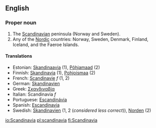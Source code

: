 ==English==

===Proper noun===

#The [[Scandinavian]] peninsula (Norway and Sweden).
#Any of the [[Nordic]] countries: Norway, Sweden, Denmark, Finland, Iceland, and the Faeroe Islands.

====Translations====
*Estonian: [[Skandinaavia]] (1), [[Põhjamaad]] (2)
*Finnish: [[Skandinavia]] (1), [[Pohjoismaa]] (2)
*French: [[Scandinavie]] ''f'' (1, 2)
*German: [[Skandinavien]]
*Greek: [[Σκανδιναβία]]
*Italian: Scandinavia ''f''
*Portuguese: [[Escandinávia]]
*Spanish: [[Escandinavia]]
*Swedish: [[Skandinavien]] (1, 2 (''considered less correct'')), [[Norden]] (2)

[[io:Scandinavia]]
[[pl:scandinavia]]
[[fi:Scandinavia]]